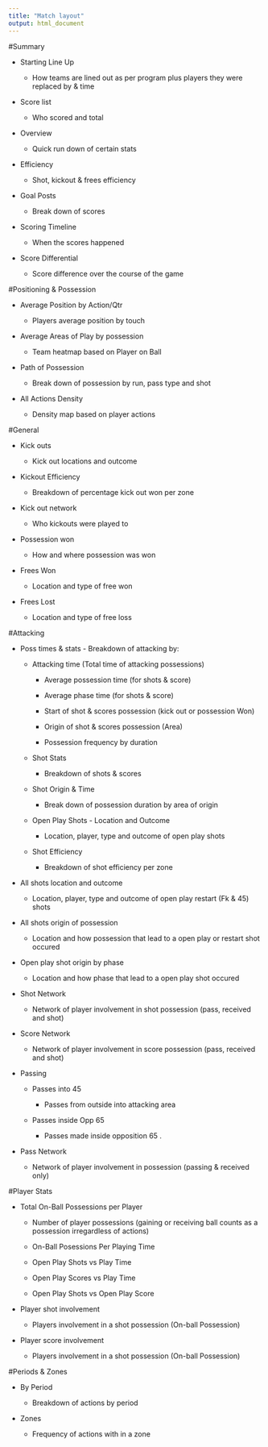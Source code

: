 ```yaml
---
title: "Match layout"
output: html_document
---
```


  
#Summary

* Starting Line Up
	
    * How teams are lined out as per program plus players they were replaced by & time
       	
* Score list 
	
    * Who scored and total
	
* Overview
	
	 * Quick run down of certain stats 
	
* Efficiency 
	
    * Shot, kickout & frees efficiency
	
* Goal Posts
	
	 * Break down of scores
	
* Scoring Timeline
	
	 * When the scores happened 
	
* Score Differential
	
	 * Score difference over the course of the game
	
#Positioning & Possession

* Average Position by Action/Qtr

    * Players average position by touch
	
* Average Areas of Play by possession

    * Team heatmap based on Player on Ball
	
* Path of Possession
		
    * Break down of possession by run, pass type and shot
	
* All Actions Density
	
    * Density map based on player actions
    
#General

* Kick outs 
		
    * Kick out locations and outcome		
	
* Kickout Efficiency 
		
    * Breakdown of percentage kick out won per zone	
	
* Kick out network
		
    * Who kickouts were played to		
	
* Possession won 
       		
    * How and where possession was won
	
* Frees Won 
		
    * Location and type of free won
	
* Frees Lost 
		
    * Location and type of free loss

#Attacking
	
* Poss times & stats - Breakdown of attacking by:
		
    * Attacking time (Total time of attacking possessions)
		
		* Average possession time (for shots & score)
		
		* Average phase time (for shots & score)
		
		* Start of shot & scores possession (kick out or possession Won)
		
		* Origin of shot & scores possession (Area)
		
		* Possession frequency by duration 
	
	* Shot Stats 
		
		* Breakdown of shots & scores 
	
	* Shot Origin & Time
		
		* Break down of possession duration by area of origin
	
	* Open Play Shots - Location and Outcome 
		
		* Location, player, type and outcome of open play shots
	
	* Shot Efficiency
		
		* Breakdown of shot efficiency per zone
	
* All shots location and outcome 
		
	* Location, player, type and outcome of open play restart (Fk & 45) shots
	
* All shots origin of possession 
		
	* Location and how possession that lead to a open play or restart shot occured 
	
* Open play shot origin by phase 
		
	* Location and how phase that lead to a open play shot occured 
       
* Shot Network
		
	* Network of player involvement in shot possession (pass, received and shot)
	
* Score Network
		
	* Network of player involvement in score possession (pass, received and shot)
	
* Passing 
		
	* Passes into 45
			
		* Passes from outside into attacking area
		
	* Passes inside Opp 65
			
		* Passes made inside opposition 65
		.
* Pass Network 
			
	* Network of player involvement in possession (passing & received only)

#Player Stats

* Total On-Ball Possessions per Player
		
	* Number of player possessions (gaining or receiving ball counts as a possession irregardless of actions)
	
	* On-Ball Posessions Per Playing Time
		
	* Open Play Shots vs Play Time
		
	* Open Play Scores vs Play Time
		
	* Open Play Shots vs Open Play Score

* Player shot involvement
		
	* Players involvement in a shot possession (On-ball Possession)
	
* Player score involvement
		
	* Players involvement in a shot possession (On-ball Possession)
	
#Periods & Zones

* By Period
		
	* Breakdown of actions by period
	  
* Zones
	  
	* Frequency of actions with in a zone
